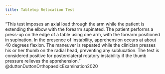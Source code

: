 ```yaml
---
title: Tabletop Relocation Test
---
```



"This test imposes an axial load through the arm while the patient is extending the elbow with the forearm supinated. The patient performs a press-up on the edge of a table using one arm, with the forearm positioned in supination. In the presence of instability, apprehension occurs at about 40 degrees flexion. The maneuver is repeated while the clinician presses his or her thumb on the radial head, preventing any subluxation. The test is considered positive for posterolateral rotatory instability if the thumb pressure relieves the apprehension." @duttonDuttonOrthopaedicExamination2020 